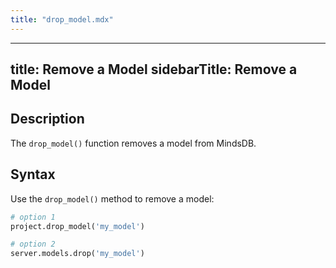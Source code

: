 ```yaml
---
title: "drop_model.mdx"
---
```


---
title: Remove a Model
sidebarTitle: Remove a Model
---

## Description

The `drop_model()` function removes a model from MindsDB.

## Syntax

Use the `drop_model()` method to remove a model:

```python
# option 1
project.drop_model('my_model')

# option 2
server.models.drop('my_model')
```
